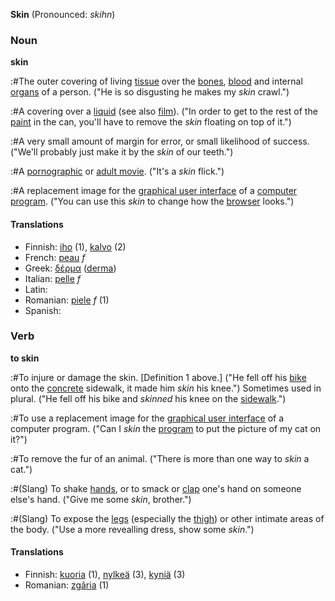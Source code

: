 '''Skin''' (Pronounced: ''skihn'')<br>

===Noun===
'''skin'''
:#The outer covering of living [[tissue]] over the [[bones]], [[blood]] and internal [[organs]] of a person. ("He is so disgusting he makes my ''skin'' crawl.")
:#A covering over a [[liquid]] (see also [[film]]). ("In order to get to the rest of the [[paint]] in the can, you'll have to remove the ''skin'' floating on top of it.")
:#A very small amount of margin for error, or small likelihood of success.  ("We'll probably just make it by the ''skin'' of our teeth.")
:#A [[pornographic]] or [[adult movie]].  ("It's a ''skin'' flick.")
:#A replacement image for the [[graphical user interface]] of a [[computer program]].  ("You can use this ''skin'' to change how the [[browser]] looks.")

====Translations====
*Finnish: [[iho]] (1), [[kalvo]] (2)
*French: [[peau]] ''f''
*Greek: [[δέρμα]] ([[derma]])
*Italian: [[pelle]] ''f''
*Latin:
*Romanian: [[piele]] ''f'' (1)
*Spanish:

===Verb===
'''to skin'''
:#To injure or damage the skin. [Definition 1 above.]  ("He fell off his [[bike]] onto the [[concrete]] sidewalk, it made him ''skin'' his knee.")  Sometimes used in plural.  ("He fell off his bike and ''skinned'' his knee on the [[sidewalk]].")
:#To use a replacement image for the [[graphical user interface]] of a computer program.  ("Can I ''skin'' the [[program]] to put the picture of my cat on it?")
:#To remove the fur of an animal.  ("There is more than one way to ''skin'' a cat.")
:#(Slang) To shake [[hands]], or to smack or [[clap]] one's hand on someone else's hand.  ("Give me some ''skin'', brother.")
:#(Slang) To expose the [[legs]] (especially the [[thigh]]) or other intimate areas of the body.  ("Use a more revealling dress, show some ''skin''.")

====Translations====
*Finnish: [[kuoria]] (1), [[nylkeä]] (3), [[kyniä]] (3)
*Romanian: [[zgâria]] (1)
{{wi}}